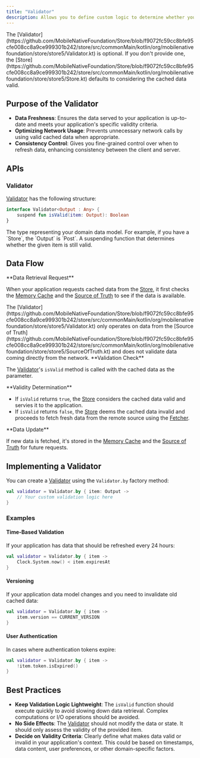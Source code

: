 ```yaml
---
title: "Validator"
description: Allows you to define custom logic to determine whether your local data is still valid or if it needs to be refreshed from the remote source using the Fetcher.
---
```


<Info>
  The
  [Validator](https://github.com/MobileNativeFoundation/Store/blob/f9072fc59cc8bfe95cfe008cc8a9ce999301b242/store/src/commonMain/kotlin/org/mobilenativefoundation/store/store5/Validator.kt)
  is optional. If you don't provide one, the
  [Store](https://github.com/MobileNativeFoundation/Store/blob/f9072fc59cc8bfe95cfe008cc8a9ce999301b242/store/src/commonMain/kotlin/org/mobilenativefoundation/store/store5/Store.kt)
  defaults to considering the cached data valid.
</Info>

## **Purpose of the Validator**

- **Data Freshness**: Ensures the data served to your application is up-to-date and meets your application's specific validity criteria.
- **Optimizing Network Usage**: Prevents unnecessary network calls by using valid cached data when appropriate.
- **Consistency Control**: Gives you fine-grained control over when to refresh data, enhancing consistency between the client and server.

## **APIs**

### **Validator**

[Validator](https://github.com/MobileNativeFoundation/Store/blob/f9072fc59cc8bfe95cfe008cc8a9ce999301b242/store/src/commonMain/kotlin/org/mobilenativefoundation/store/store5/Validator.kt) has the following structure:

```kotlin
interface Validator<Output : Any> {
    suspend fun isValid(item: Output): Boolean
}
```

<ParamField path="Output" type="Any" required>
  The type representing your domain data model. For example,
  if you have a `Store<Int, Post>`, the `Output` is `Post`.
</ParamField>

<ParamField query="isValid(item: Output)" type="Boolean">
  A suspending function that determines whether the given item is still valid.
</ParamField>

## **Data Flow**

<Steps>
<Step stepNumber="1">
**Data Retrieval Request**

When your application requests cached data from the [Store](https://github.com/MobileNativeFoundation/Store/blob/f9072fc59cc8bfe95cfe008cc8a9ce999301b242/store/src/commonMain/kotlin/org/mobilenativefoundation/store/store5/Store.kt), it first checks the [Memory Cache](https://github.com/MobileNativeFoundation/Store/blob/f9072fc59cc8bfe95cfe008cc8a9ce999301b242/store/src/commonMain/kotlin/org/mobilenativefoundation/store/store5/MemoryCache.kt) and the [Source of Truth](https://github.com/MobileNativeFoundation/Store/blob/f9072fc59cc8bfe95cfe008cc8a9ce999301b242/store/src/commonMain/kotlin/org/mobilenativefoundation/store/store5/SourceOfTruth.kt) to see if the data is available.

<Note>
  The
  [Validator](https://github.com/MobileNativeFoundation/Store/blob/f9072fc59cc8bfe95cfe008cc8a9ce999301b242/store/src/commonMain/kotlin/org/mobilenativefoundation/store/store5/Validator.kt)
  only operates on data from the [Source of
  Truth](https://github.com/MobileNativeFoundation/Store/blob/f9072fc59cc8bfe95cfe008cc8a9ce999301b242/store/src/commonMain/kotlin/org/mobilenativefoundation/store/store5/SourceOfTruth.kt)
  and does not validate data coming directly from the network.
</Note>

</Step>

<Step stepNumber="2">
**Validation Check**

The [Validator](https://github.com/MobileNativeFoundation/Store/blob/f9072fc59cc8bfe95cfe008cc8a9ce999301b242/store/src/commonMain/kotlin/org/mobilenativefoundation/store/store5/Validator.kt)'s `isValid` method is called with the cached data as the parameter.

</Step>

<Step stepNumber="3">
**Validity Determination**

- If `isValid` returns `true`, the [Store](https://github.com/MobileNativeFoundation/Store/blob/f9072fc59cc8bfe95cfe008cc8a9ce999301b242/store/src/commonMain/kotlin/org/mobilenativefoundation/store/store5/Store.kt) considers the cached data valid and servies it to the application.
- If `isValid` returns `false`, the [Store](https://github.com/MobileNativeFoundation/Store/blob/f9072fc59cc8bfe95cfe008cc8a9ce999301b242/store/src/commonMain/kotlin/org/mobilenativefoundation/store/store5/Store.kt) deems the cached data invalid and proceeds to fetch fresh data from the remote source using the [Fetcher](https://github.com/MobileNativeFoundation/Store/blob/f9072fc59cc8bfe95cfe008cc8a9ce999301b242/store/src/commonMain/kotlin/org/mobilenativefoundation/store/store5/Fetcher.kt).

</Step>

<Step stepNumber="4">
**Data Update**

If new data is fetched, it's stored in the [Memory Cache](https://github.com/MobileNativeFoundation/Store/blob/f9072fc59cc8bfe95cfe008cc8a9ce999301b242/store/src/commonMain/kotlin/org/mobilenativefoundation/store/store5/MemoryCache.kt) and the [Source of Truth](https://github.com/MobileNativeFoundation/Store/blob/f9072fc59cc8bfe95cfe008cc8a9ce999301b242/store/src/commonMain/kotlin/org/mobilenativefoundation/store/store5/SourceOfTruth.kt) for future requests.

</Step>

</Steps>

## **Implementing a Validator**

You can create a [Validator](https://github.com/MobileNativeFoundation/Store/blob/f9072fc59cc8bfe95cfe008cc8a9ce999301b242/store/src/commonMain/kotlin/org/mobilenativefoundation/store/store5/Validator.kt) using the `Validator.by` factory method:

```kotlin
val validator = Validator.by { item: Output ->
    // Your custom validation logic here
}
```

### **Examples**

#### **Time-Based Validation**

If your application has data that should be refreshed every 24 hours:

```kotlin
val validator = Validator.by { item ->
    Clock.System.now() < item.expiresAt
}
```

#### **Versioning**

If your application data model changes and you need to invalidate old cached data:

```kotlin
val validator = Validator.by { item ->
    item.version == CURRENT_VERSION
}
```

#### **User Authentication**

In cases where authentication tokens expire:

```kotlin
val validator = Validator.by { item ->
    !item.token.isExpired()
}
```

## **Best Practices**

- **Keep Validation Logic Lightweight**: The `isValid` function should execute quickly to avoid slowing down data retrieval. Complex computations or I/O operations should be avoided.
- **No Side Effects**: The [Validator](https://github.com/MobileNativeFoundation/Store/blob/f9072fc59cc8bfe95cfe008cc8a9ce999301b242/store/src/commonMain/kotlin/org/mobilenativefoundation/store/store5/Validator.kt) should not modify the data or state. It should only assess the validity of the provided item.
- **Decide on Validity Criteria**: Clearly define what makes data valid or invalid in your application's context. This could be based on timestamps, data content, user preferences, or other domain-specific factors.
